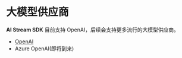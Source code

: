 # 大模型供应商

**AI Stream SDK** 目前支持 OpenAI，后续会支持更多流行的大模型供应商。

- [OpenAI](/providers/openai)
- Azure OpenAI(即将到来)
